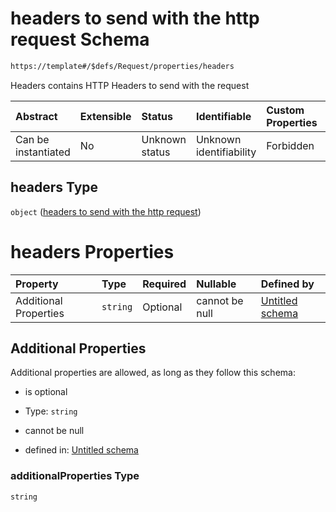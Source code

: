 # headers to send with the http request Schema

```txt
https://template#/$defs/Request/properties/headers
```

Headers contains HTTP Headers to send with the request

| Abstract            | Extensible | Status         | Identifiable            | Custom Properties | Additional Properties | Access Restrictions | Defined In                                                                             |
| :------------------ | :--------- | :------------- | :---------------------- | :---------------- | :-------------------- | :------------------ | :------------------------------------------------------------------------------------- |
| Can be instantiated | No         | Unknown status | Unknown identifiability | Forbidden         | Allowed               | none                | [nuclei-schema.schema.json\*](../out/nuclei-schema.schema.json "open original schema") |

## headers Type

`object` ([headers to send with the http request](nuclei-schema-defs-request-properties-headers-to-send-with-the-http-request))

# headers Properties

| Property              | Type     | Required | Nullable       | Defined by                                                                                                                                                                                       |
| :-------------------- | :------- | :------- | :------------- | :----------------------------------------------------------------------------------------------------------------------------------------------------------------------------------------------- |
| Additional Properties | `string` | Optional | cannot be null | [Untitled schema](nuclei-schema-defs-request-properties-headers-to-send-with-the-http-request-additionalproperties "https://template#/$defs/Request/properties/headers/additionalProperties") |

## Additional Properties

Additional properties are allowed, as long as they follow this schema:



* is optional

* Type: `string`

* cannot be null

* defined in: [Untitled schema](nuclei-schema-defs-request-properties-headers-to-send-with-the-http-request-additionalproperties "https://template#/$defs/Request/properties/headers/additionalProperties")

### additionalProperties Type

`string`
